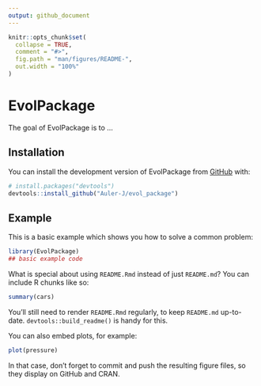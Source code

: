 ```yaml
---
output: github_document
---
```


<!-- README.md is generated from README.Rmd. Please edit that file -->

```r
knitr::opts_chunk$set(
  collapse = TRUE,
  comment = "#>",
  fig.path = "man/figures/README-",
  out.width = "100%"
)
```

# EvolPackage

<!-- badges: start -->
<!-- badges: end -->

The goal of EvolPackage is to ...

## Installation

You can install the development version of EvolPackage from [GitHub](https://github.com/) with:

``` r
# install.packages("devtools")
devtools::install_github("Auler-J/evol_package")
```

## Example

This is a basic example which shows you how to solve a common problem:

```r
library(EvolPackage)
## basic example code
```

What is special about using `README.Rmd` instead of just `README.md`? You can include R chunks like so:

```r
summary(cars)
```

You'll still need to render `README.Rmd` regularly, to keep `README.md` up-to-date. `devtools::build_readme()` is handy for this.

You can also embed plots, for example:

```r
plot(pressure)
```

In that case, don't forget to commit and push the resulting figure files, so they display on GitHub and CRAN.
